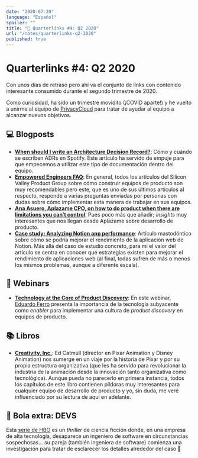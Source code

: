 ```yaml
---
date: "2020-07-20"
language: "Español"
spoiler: ""
title: "🔗 Quarterlinks #4: Q2 2020"
url: "/notes/quarterlinks-q2-2020"
published: true
---
```


# Quarterlinks #4: Q2 2020

Con unos días de retraso pero ahí va el conjunto de links con contenido
interesante consumido durante el segundo trimestre de 2020.

Como curiosidad, ha sido un trimestre movidito (¡COVID aparte!) y he vuelto a
unirme al equipo de [PrivacyCloud](https://privacycloud.com) para tratar de
ayudar al equipo a alcanzar nuevos objetivos.

## 💻 Blogposts

- **[When should I write an Architecture Decision Record?][adr]**: Cómo y cuándo
  se escriben ADRs en Spotify. Este artículo ha servido de empuje para que
  empecemos a utilizar este tipo de documentación dentro del equipo.
- **[Empowered Engineers FAQ][empowered-engineers]**: En general, todos los
  artículos del Silicon Valley Product Group sobre cómo construir equipos de
  producto son muy recomendables pero este, que es uno de sus últimos artículos
  al respecto, responde a varias preguntas enviadas por personas con dudas sobre
  cómo implementar esta manera de trabajar en sus equipos.
- **[Ana Asuero, Aplazame CPO, on how to do product when there are limitations
  you can’t control][aplazame]**: Pues poco más que añadir; _insights_ muy
  interesantes que nos llegan desde Aplazame sobre desarrollo de producto.
- **[Case study: Analyzing Notion app performance][notion]**: Artículo
  mastodóntico sobre cómo se podría mejorar el rendimiento de la aplicación web
  de Notion. Más allá del caso de estudio concreto, para mí el valor del
  artículo se centra en conocer qué estrategias existen para mejorar el
  rendimiento de aplicaciones web (al final, todas sufren de más o menos los
  mismos problemas, aunque a diferente escala).

## 🎥 Webinars

- **[Technology at the Core of Product Discovery][product-discovery]**: En este
  webinar, [Eduardo Ferro][eferro] presenta la importancia de la tecnología
  subyacente como _enabler_ para implementar una cultura de _product discovery_
  en equipos de producto.

## 📚 Libros

- **[Creativity, Inc.][creativity]**: Ed Catmull (director en Pixar Animation y
  Disney Animation) nos sumerge en un viaje por la historia de Pixar y por su
  propia estructura organizativa (que les ha servido para revolucionar la
  industria de la animación desde la innovación tanto organizativa como
  tecnológica). Aunque pueda no parecerlo en primera instancia, todos los
  capítulos de este libro contienen píldoras muy interesantes para cualquier
  equipo de desarrollo de producto y yo, sin duda, me veré influenciado por su
  lectura de aquí en adelante.

## 🎱 Bola extra: DEVS

Esta [serie de HBO][devs] es un _thriller_ de ciencia ficción donde, en una
empresa de alta tecnología, desaparece un ingeniero de software en
circunstancias sospechosas... su pareja (también ingeniera de software) comienza
una investigación para tratar de esclarecer los detalles alrededor del caso 🙂

[adr]:
  http://labs.spotify.com/2020/04/14/when-should-i-write-an-architecture-decision-record/
[aplazame]: https://www.javierescribano.me/ana-asuero-aplazame/
[creativity]: https://www.goodreads.com/book/show/18077903-creativity-inc
[devs]: https://www.filmaffinity.com/es/film120510.html
[eferro]: https://twitter.com/eferro
[empowered-engineers]: https://svpg.com/empowered-engineers-faq/
[product-discovery]: https://www.youtube.com/watch?v=xeGHvXwCk1M
[notion]: https://3perf.com/blog/notion/

